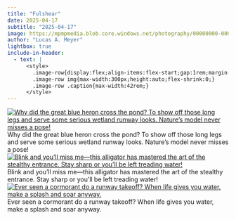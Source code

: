 ```yaml
---
title: "Fulshear"
date: 2025-04-17
subtitle: "2025-04-17"
image: https://mpmpmedia.blob.core.windows.net/photography/00000000-0000-0000-f947-d827942227b2/thumbnail/2025_04_17_Fulshear/20250417_0023.jpg
author: "Lucas A. Meyer"
lightbox: true
include-in-header:
  - text: |
      <style>
        .image-row{display:flex;align-items:flex-start;gap:1rem;margin:1rem 0;}
        .image-row img{max-width:300px;height:auto;flex-shrink:0;}
        .image-row .caption{max-width:42rem;}
      </style>
---
```



::: {.image-row}
[![Why did the great blue heron cross the pond? To show off those long legs and serve some serious wetland runway looks. Nature’s model never misses a pose!](https://mpmpmedia.blob.core.windows.net/photography/00000000-0000-0000-f947-d827942227b2/thumbnail/2025_04_17_Fulshear/20250417_0019.jpg){.lightbox title="Why did the great blue heron cross the pond? To show off those long legs and serve some serious wetland runway looks. Nature’s model never misses a pose!" alt="Why did the great blue heron cross the pond? To show off those long legs and serve some serious wetland runway looks. Nature’s model never misses a pose!"}](https://mpmpmedia.blob.core.windows.net/photography/00000000-0000-0000-f947-d827942227b2/web/2025_04_17_Fulshear/20250417_0019.jpg)
<div class="caption">Why did the great blue heron cross the pond? To show off those long legs and serve some serious wetland runway looks. Nature’s model never misses a pose!</div>
:::


::: {.image-row}
[![Blink and you’ll miss me—this alligator has mastered the art of the stealthy entrance. Stay sharp or you’ll be left treading water!](https://mpmpmedia.blob.core.windows.net/photography/00000000-0000-0000-f947-d827942227b2/thumbnail/2025_04_17_Fulshear/20250417_0023.jpg){.lightbox title="Blink and you’ll miss me—this alligator has mastered the art of the stealthy entrance. Stay sharp or you’ll be left treading water!" alt="Blink and you’ll miss me—this alligator has mastered the art of the stealthy entrance. Stay sharp or you’ll be left treading water!"}](https://mpmpmedia.blob.core.windows.net/photography/00000000-0000-0000-f947-d827942227b2/web/2025_04_17_Fulshear/20250417_0023.jpg)
<div class="caption">Blink and you’ll miss me—this alligator has mastered the art of the stealthy entrance. Stay sharp or you’ll be left treading water!</div>
:::


::: {.image-row}
[![Ever seen a cormorant do a runway takeoff? When life gives you water, make a splash and soar anyway.](https://mpmpmedia.blob.core.windows.net/photography/00000000-0000-0000-f947-d827942227b2/thumbnail/2025_04_17_Fulshear/20250417_0029.jpg){.lightbox title="Ever seen a cormorant do a runway takeoff? When life gives you water, make a splash and soar anyway." alt="Ever seen a cormorant do a runway takeoff? When life gives you water, make a splash and soar anyway."}](https://mpmpmedia.blob.core.windows.net/photography/00000000-0000-0000-f947-d827942227b2/web/2025_04_17_Fulshear/20250417_0029.jpg)
<div class="caption">Ever seen a cormorant do a runway takeoff? When life gives you water, make a splash and soar anyway.</div>
:::

